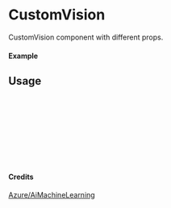 
<Meta of={CustomVision} title="Azure/AiMachineLearning/CustomVision" />

# CustomVision

CustomVision component with different props.

#### Example

<Canvas of={CustomVision.Primary} />

## Usage

```ts
import { CustomVision } from "yadl-ui";

const Example = () => {
  return (
      <CustomVision />
  );
};

export default Example;
```

#### Credits
[Azure/AiMachineLearning](https://learn.microsoft.com/en-us/azure/architecture/icons/)
